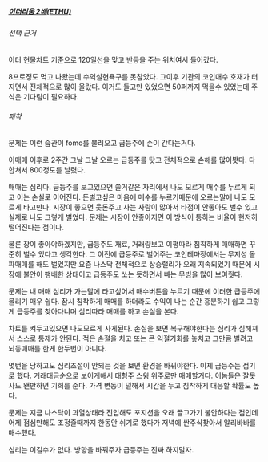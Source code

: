 
##### [이더리움 2배(ETHU)](https://tossinvest.com/stocks/AMX0240604001)

###### 선택 근거
이더 현물차트 기준으로 120일선을 맞고 반등을 주는 위치여서 들어갔다.<br />

8프로정도 먹고 나왔는데 수익실현욕구를 못참았다.
그이후 기관의 코인매수 호재가 터지면서 전체적으로 많이 올랐다.
이거도 들고만 있었으면 50퍼까지 먹을수 있었는데 
주식은 기다림이 필요하다.

###### 패착

문제는 이런 습관이 fomo를 불러오고 급등주에 손이 간다는거다.

이매매 이후로 2주간 그날 그날 오르는 급등주를 탓고 전체적으로 손해를 많이봣다.
다합쳐서 800정도를 날렸다.

매매는 심리다. 
급등주를 보고있으면 쏠거같은 자리에서 나도 모르게 매수를 누르게 되고 이는 손실로 이어진다.
돈벌고싶은 마음에 매수를 누르기때문에 오르는말에 나도 모르게 타고만다.
시장이 좋으면 웃돈주고 사는 사람이 많아서 타점이 안좋아도 벌수 있고 실제로 나도 그렇게 벌었다.
문제는 시장이 안좋아지면 이 방식이 통하는 비율이 현저히 떨어진다는 점이다.

물론 장이 좋아야하겠지만, 급등주도 재료, 거래량보고 이평따라 침착하게 매매하면 꾸준히 벌수 있다고 생각한다.
그 이전에 급등주로 벌어주는 코인테마장에서는 무지성 돌파매매를 해도 벌었지만
요즘 나스닥 전체적으로 상승랠리가 오래 지속되었기 때문에 시장에 불안이 팽배한 상태이고
급등주도 쏘는 듯하면서 빼는 무빙을 많이 보여줫다.

문제는 내 매매 심리가 가는말에 타고싶어서 매수버튼을 누르기 때문에 이러한 급등주에 물리기 매우 쉽다.
잠시 침착하게 매매를 하더라도 수익이 나는 순간 흥분하기 쉽고 
그렇게 급등주를 찾아다니며 심리따라 매매를 하고 손실을 본다.

차트를 켜두고있으면 나도모르게 사게된다. 
손실을 보면 복구해야한다는 심리가 심해져서 스스로 통제가 안된다.
적은 손절을 치고 또는 큰 익절기회를 놓치고 그만큼 벌려고 뇌동매매를 한게 한두번이 아니다.

몇번을 당하고도 심리조절이 안되는 것을 보면 환경을 바꿔야한다.
이제 급등주는 접기로 했다. 거래대금순으로 보이게해서 대형주 스윙 위주로만 매매할거다.
이놈들은 잘못사도 왠만하면 기회를 준다. 가격 변동이 덜해서 시간을 두고 침착하게 대응할 확률도 높다.

문제는 지금 나스닥이 과열상태라 진입해도 포지션을 오래 끌고가기 불안하다는 점인데
어제 점심만해도 조정줄때까지 한동안 쉬기로 했다가 저녁에 싼주식찾아서 알리바바를 매수했다.

심리는 이길수가 없다. 방향을 바꿔주자
급등주는 진짜 하지말자.
